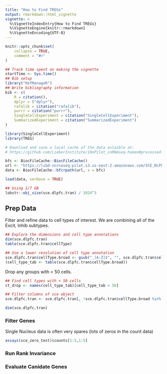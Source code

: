 ```yaml
---
title: "How to Find TREGs"
output: rmarkdown::html_vignette
vignette: >
  %\VignetteIndexEntry{How to Find TREGs}
  %\VignetteEngine{knitr::rmarkdown}
  %\VignetteEncoding{UTF-8}
---
```


```r
knitr::opts_chunk$set(
    collapse = TRUE,
    comment = "#>"
)
```

```r
## Track time spent on making the vignette
startTime <- Sys.time()
## Bib setup
library("RefManageR")
## Write bibliography information
bib <- c(
    R = citation(),
    dplyr = ("dplyr"),
    rafalib = citation("rafalib"),
    purrr = citation("purrr"),
    SingleCellExperiment = citation("SingleCellExperiment"),
    SummarizedExperiment = citation("SummarizedExperiment")
)
```


```r
library(SingleCellExperiment)
library(TREG)
```


```r
# Download and save a local cache of the data avlaible at:
# https://github.com/LieberInstitute/10xPilot_snRNAseq-human#processed-data

bfc <- BiocFileCache::BiocFileCache()
url <- "https://libd-snrnaseq-pilot.s3.us-east-2.amazonaws.com/SCE_DLPFC-n3_tran-etal.rda"
data <- BiocFileCache::bfcrpath(url, x = bfc)

load(data, verbose = TRUE)
```

```r
## Using 1/7 GB
lobstr::obj_size(sce.dlpfc.tran) / 1024^3
```

## Prep Data
Filter and refine data to cell types of interest. We are combining all of the
Excit, Inhib subtypes. 
```r
## Explore the dimensions and cell type annotations
dim(sce.dlpfc.tran)
table(sce.dlpfc.tran$cellType)

## Use a lower resolution of cell type annotation
sce.dlpfc.tran$cellType.broad <- gsub("_[A-Z]$", "", sce.dlpfc.tran$cellType)
(cell_type_tab <- table(sce.dlpfc.tran$cellType.broad))
```

Drop any groups with < 50 cells.
```r
## Find cell types with < 50 cells
ct_drop <- names(cell_type_tab)[cell_type_tab < 50]

## Filter columns of sce object
sce.dlpfc.tran <- sce.dlpfc.tran[, !sce.dlpfc.tran$cellType.broad %in% ct_drop]

dim(sce.dlpfc.tran)
```


### Filter Genes
Single Nucleus data is often very spares (lots of zeros in the count data)
```r
assays(sce_zero_test)$counts[1:5,1:5]

```



### Run Rank Invariance

### Evaluate Canidate Genes
